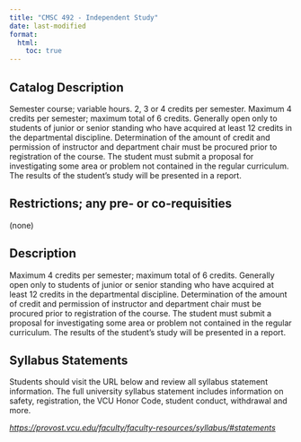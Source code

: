 ```yaml
---
title: "CMSC 492 - Independent Study"
date: last-modified
format:
  html:
    toc: true
---
```


## Catalog Description

Semester course; variable hours. 2, 3 or 4 credits per semester. Maximum 4 credits per semester; maximum total of 6 credits. Generally open only to students of junior or senior standing who have acquired at least 12 credits in the departmental discipline. Determination of the amount of credit and permission of instructor and department chair must be procured prior to registration of the course. The student must submit a proposal for investigating some area or problem not contained in the regular curriculum. The results of the student's study will be presented in a report.


## Restrictions; any pre- or co-requisities
 
(none)

## Description

Maximum 4 credits per semester; maximum total of 6 credits. Generally open only to students of junior or senior standing who have acquired at least 12 credits in the departmental discipline. Determination of the amount of credit and permission of instructor and department chair must be procured prior to registration of the course. The student must submit a proposal for investigating some area or problem not contained in the regular curriculum. The results of the student's study will be presented in a report.

## Syllabus Statements

Students should visit the URL below and review all syllabus statement information. The full university syllabus statement includes information on safety, registration, the VCU Honor Code, student conduct, withdrawal and more.

*<https://provost.vcu.edu/faculty/faculty-resources/syllabus/#statements>*


